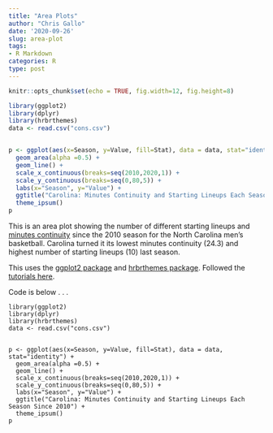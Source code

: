 ```yaml
---
title: "Area Plots"
author: "Chris Gallo"
date: '2020-09-26'
slug: area-plot
tags:
- R Markdown
categories: R
type: post
---
```


```r
knitr::opts_chunk$set(echo = TRUE, fig.width=12, fig.height=8)
```

```r
library(ggplot2)
library(dplyr)
library(hrbrthemes)
data <- read.csv("cons.csv")


p <- ggplot(aes(x=Season, y=Value, fill=Stat), data = data, stat="identity") +
  geom_area(alpha =0.5) +
  geom_line() +
  scale_x_continuous(breaks=seq(2010,2020,1)) +
  scale_y_continuous(breaks=seq(0,80,5)) +
  labs(x="Season", y="Value") +
  ggtitle("Carolina: Minutes Continuity and Starting Lineups Each Season Since 2010") +
  theme_ipsum()
p
```

This is an area plot showing the number of different starting lineups and [minutes continuity](https://kenpom.com/blog/measuring-continuity/) since the 2010 season for the North Carolina men's basketball. Carolina turned it its lowest minutes continuity (24.3) and highest number of starting lineups (10) last season. 

This uses the [ggplot2 package](https://cran.r-project.org/web/packages/ggplot2/index.html) and [hrbrthemes package](https://github.com/hrbrmstr/hrbrthemes). Followed the [tutorials here](https://t-redactyl.io/blog/2015/12/creating-plots-in-r-using-ggplot2-part-2-area-plots.html). 

Code is below . . .

```
library(ggplot2)
library(dplyr)
library(hrbrthemes)
data <- read.csv("cons.csv")


p <- ggplot(aes(x=Season, y=Value, fill=Stat), data = data, stat="identity") +
  geom_area(alpha =0.5) +
  geom_line() +
  scale_x_continuous(breaks=seq(2010,2020,1)) +
  scale_y_continuous(breaks=seq(0,80,5)) +
  labs(x="Season", y="Value") +
  ggtitle("Carolina: Minutes Continuity and Starting Lineups Each Season Since 2010") +
  theme_ipsum()
p
```
